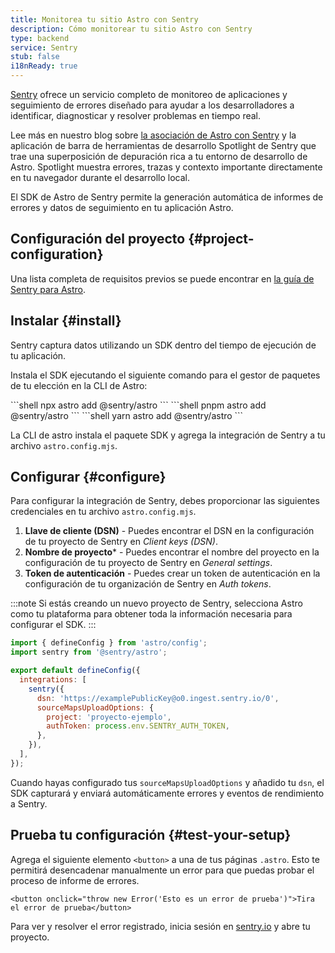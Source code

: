 ```yaml
---
title: Monitorea tu sitio Astro con Sentry
description: Cómo monitorear tu sitio Astro con Sentry
type: backend
service: Sentry
stub: false
i18nReady: true
---
```


[Sentry](https://sentry.io) ofrece un servicio completo de monitoreo de aplicaciones y seguimiento de errores diseñado para ayudar a los desarrolladores a identificar, diagnosticar y resolver problemas en tiempo real.

Lee más en nuestro blog sobre [la asociación de Astro con Sentry](https://astro.build/blog/sentry-official-monitoring-partner/) y la aplicación de barra de herramientas de desarrollo Spotlight de Sentry que trae una superposición de depuración rica a tu entorno de desarrollo de Astro. Spotlight muestra errores, trazas y contexto importante directamente en tu navegador durante el desarrollo local.

El SDK de Astro de Sentry permite la generación automática de informes de errores y datos de seguimiento en tu aplicación Astro.

## Configuración del proyecto \{#project-configuration\}

Una lista completa de requisitos previos se puede encontrar en [la guía de Sentry para Astro](https://docs.sentry.io/platforms/javascript/guides/astro/#prerequisites).

## Instalar \{#install\}

Sentry captura datos utilizando un SDK dentro del tiempo de ejecución de tu aplicación.

Instala el SDK ejecutando el siguiente comando para el gestor de paquetes de tu elección en la CLI de Astro:

<PackageManagerTabs>
  <Fragment slot="npm">
  ```shell
  npx astro add @sentry/astro
  ```
  </Fragment>
  <Fragment slot="pnpm">
  ```shell
  pnpm astro add @sentry/astro
  ```
  </Fragment>
  <Fragment slot="yarn">
  ```shell
  yarn astro add @sentry/astro
  ```
  </Fragment>
</PackageManagerTabs>

La CLI de astro instala el paquete SDK y agrega la integración de Sentry a tu archivo `astro.config.mjs`.

## Configurar \{#configure\}

Para configurar la integración de Sentry, debes proporcionar las siguientes credenciales en tu archivo `astro.config.mjs`.

1. **Llave de cliente (DSN)** - Puedes encontrar el DSN en la configuración de tu proyecto de Sentry en *Client keys (DSN)*.
2. **Nombre de proyecto*** - Puedes encontrar el nombre del proyecto en la configuración de tu proyecto de Sentry en *General settings*.
3. **Token de autenticación** - Puedes crear un token de autenticación en la configuración de tu organización de Sentry en *Auth tokens*.

:::note
Si estás creando un nuevo proyecto de Sentry, selecciona Astro como tu plataforma para obtener toda la información necesaria para configurar el SDK.
:::

```js title="astro.config.mjs" ins={2, 6-12}
import { defineConfig } from 'astro/config';
import sentry from '@sentry/astro';

export default defineConfig({
  integrations: [
    sentry({
      dsn: 'https://examplePublicKey@o0.ingest.sentry.io/0',
      sourceMapsUploadOptions: {
        project: 'proyecto-ejemplo',
        authToken: process.env.SENTRY_AUTH_TOKEN,
      },
    }),
  ],
});
```
Cuando hayas configurado tus `sourceMapsUploadOptions` y añadido tu `dsn`, el SDK capturará y enviará automáticamente errores y eventos de rendimiento a Sentry.

## Prueba tu configuración \{#test-your-setup\}

Agrega el siguiente elemento `<button>` a una de tus páginas `.astro`. Esto te permitirá desencadenar manualmente un error para que puedas probar el proceso de informe de errores.

```astro title="src/pages/index.astro"
<button onclick="throw new Error('Esto es un error de prueba')">Tira el error de prueba</button>
```

Para ver y resolver el error registrado, inicia sesión en [sentry.io](https://sentry.io/) y abre tu proyecto.
